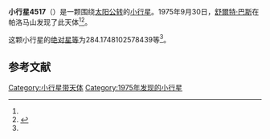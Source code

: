 {{Infobox planet
| bgcolour = #FFFFC0
| name = 4517 Ralpharvey
| symbol = 
| image = 
| caption = 
| discovery = yes
| discovery_ref = 
| discoverer = [[舒爾特·巴斯|舒爾特·巴斯]]
| discovery_site = [[帕洛马山|帕洛马山]] 
| discovered = 1975年9月30日
| designations = yes
| mp_name = 
| named_after = 
| alt_names = 1975 SV/ 1975 VJ2 / 1977 DY4 / 1987 HZ
| mp_category = [[主带小行星|主带小行星]]
| orbit_ref = <ref name="a">[http://ssd.jpl.nasa.gov/sbdb.cgi?sstr=4517 4517 Ralpharvey] {{Wayback|url=http://ssd.jpl.nasa.gov/sbdb.cgi?sstr=4517 |date=20201124005553 }}，小行星數據庫瀏覽器（JPL Small-Body Database Browser）－[[美国国家航空航天局|美国国家航空航天局]]喷气推进实验室</ref>
| epoch = 2456400.5 (2013年4月18日更新)
| aphelion = {{convert|2.534052363779661|AU|km|3|abbr=on|lk=out}}
| perihelion = {{convert|1.781006036366776|AU|km|3|abbr=on}}
| semimajor = {{convert|2.157529200073218|AU|km|3|abbr=on}}
| eccentricity = 0.174515906
| period = 1157.533184 [[日|日]]<br />3.17[[儒略年|儒略年]]
| avg_speed = 
| inclination = 4.195940704738561
| asc_node = 32.19187012058188
| mean_anomaly = 
| arg_peri = 284.1748102578439
| satellites = 
| physical_characteristics = yes
| dimensions = 
| mass = 
| density = 
| surface_grav = 
| escape_velocity = 
| sidereal_day = 
| axial_tilt = 
| pole_ecliptic_lat = 
| pole_ecliptic_lon = 
| albedo = 
| temperatures= 
| temp_name1 = 
| mean_temp_1 = 
| max_temp_1 = 
| temp_name2 = 
| max_temp_2 = 
| spectral_type = 
| abs_magnitude = 284.1748102578439
}}

'''小行星4517'''（{{lang-en|4517 Ralpharvey}}）是一颗围绕[[太阳|太阳]][[公转|公转]]的[[小行星|小行星]]。1975年9月30日，[[舒爾特·巴斯|舒爾特·巴斯]]在帕洛马山发现了此天体<ref name="a" /><ref>{{cite news|title=小行星列表|url=http://cfa-www.harvard.edu/iau/lists/NumberedMPs.txt|accessdate=2013-07-08|newspaper=哈佛大学|archive-date=2008-05-17|archive-url=https://web.archive.org/web/20080517010638/http://cfa-www.harvard.edu/iau/lists/NumberedMPs.txt|dead-url=no}}</ref>。

这颗小行星的[[绝对星等|绝对星等]]为284.1748102578439等<ref name="a" />。

==参考文献==
{{reflist}}
{{Minor Planet Number|[[小行星4516|小行星4516]]|[[小行星4518|小行星4518]]}}

{{小天体}}

[[Category:小行星带天体|Category:小行星带天体]]
[[Category:1975年发现的小行星|Category:1975年发现的小行星]]

{{asteroid-stub}}